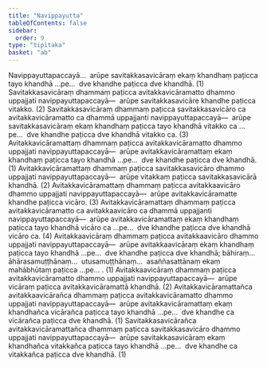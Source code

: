 ```yaml
---
title: "Navippayutta"
tableOfContents: false
sidebar:
  order: 9
type: "tipitaka"
basket: "ab"
---
```



<DynamicBreadcrumb />

<Division number="41">

<Paragraph number="180">
Navippayuttapaccayā…  arūpe savitakkasavicāraṃ ekaṃ khandhaṃ paṭicca tayo khandhā …pe…  dve khandhe paṭicca dve khandhā. (1)
</Paragraph>

<Paragraph number="181">
Savitakkasavicāraṃ dhammaṃ paṭicca avitakkavicāramatto dhammo uppajjati navippayuttapaccayā—  arūpe savitakkasavicāre khandhe paṭicca vitakko. (2)
</Paragraph>

<Paragraph number="182">
Savitakkasavicāraṃ dhammaṃ paṭicca savitakkasavicāro ca avitakkavicāramatto ca dhammā uppajjanti navippayuttapaccayā—  arūpe savitakkasavicāraṃ ekaṃ khandhaṃ paṭicca tayo khandhā vitakko ca …pe…  dve khandhe paṭicca dve khandhā vitakko ca. (3)
</Paragraph>

</Division>
<Division number="42">

<Paragraph number="183">
Avitakkavicāramattaṃ dhammaṃ paṭicca avitakkavicāramatto dhammo uppajjati navippayuttapaccayā—  arūpe avitakkavicāramattaṃ ekaṃ khandhaṃ paṭicca tayo khandhā …pe…  dve khandhe paṭicca dve khandhā. (1)
</Paragraph>

<Paragraph number="184">
Avitakkavicāramattaṃ dhammaṃ paṭicca savitakkasavicāro dhammo uppajjati navippayuttapaccayā—  arūpe vitakkaṃ paṭicca savitakkasavicārā khandhā. (2)
</Paragraph>

<Paragraph number="185">
Avitakkavicāramattaṃ dhammaṃ paṭicca avitakkaavicāro dhammo uppajjati navippayuttapaccayā—  arūpe avitakkavicāramatte khandhe paṭicca vicāro. (3)
</Paragraph>

<Paragraph number="186">
Avitakkavicāramattaṃ dhammaṃ paṭicca avitakkavicāramatto ca avitakkaavicāro ca dhammā uppajjanti navippayuttapaccayā—  arūpe avitakkavicāramattaṃ ekaṃ khandhaṃ paṭicca tayo khandhā vicāro ca …pe…  dve khandhe paṭicca dve khandhā vicāro ca. (4)
</Paragraph>

<Paragraph number="187">
Avitakkaavicāraṃ dhammaṃ paṭicca avitakkaavicāro dhammo uppajjati navippayuttapaccayā—  arūpe avitakkaavicāraṃ ekaṃ khandhaṃ paṭicca tayo khandhā …pe…  dve khandhe paṭicca dve khandhā; bāhiraṃ…  āhārasamuṭṭhānaṃ…  utusamuṭṭhānaṃ…  asaññasattānaṃ ekaṃ mahābhūtaṃ paṭicca …pe… . (1)
</Paragraph>

<Paragraph number="188">
Avitakkaavicāraṃ dhammaṃ paṭicca avitakkavicāramatto dhammo uppajjati navippayuttapaccayā—  arūpe vicāraṃ paṭicca avitakkavicāramattā khandhā. (2)
</Paragraph>

<Paragraph number="189">
Avitakkavicāramattañca avitakkaavicārañca dhammaṃ paṭicca avitakkavicāramatto dhammo uppajjati navippayuttapaccayā—  arūpe avitakkavicāramattaṃ ekaṃ khandhañca vicārañca paṭicca tayo khandhā …pe…  dve khandhe ca vicārañca paṭicca dve khandhā. (1)
</Paragraph>

<Paragraph number="190">
Savitakkasavicārañca avitakkavicāramattañca dhammaṃ paṭicca savitakkasavicāro dhammo uppajjati navippayuttapaccayā—  arūpe savitakkasavicāraṃ ekaṃ khandhañca vitakkañca paṭicca tayo khandhā …pe…  dve khandhe ca vitakkañca paṭicca dve khandhā. (1)
</Paragraph>
</Division>